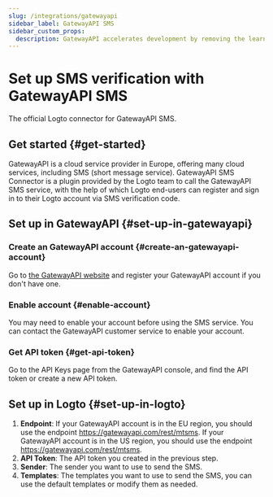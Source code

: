 ```yaml
---
slug: /integrations/gatewayapi
sidebar_label: GatewayAPI SMS
sidebar_custom_props:
  description: GatewayAPI accelerates development by removing the learning curve and guesswork, so you can get down to building right away with our APIs.
---
```



# Set up SMS verification with GatewayAPI SMS

The official Logto connector for GatewayAPI SMS.

<GuideTip />

## Get started \{#get-started}

GatewayAPI is a cloud service provider in Europe, offering many cloud services, including SMS (short message service). GatewayAPI SMS Connector is a plugin provided by the Logto team to call the GatewayAPI SMS service, with the help of which Logto end-users can register and sign in to their Logto account via SMS verification code.

## Set up in GatewayAPI \{#set-up-in-gatewayapi}

### Create an GatewayAPI account \{#create-an-gatewayapi-account}

Go to [the GatewayAPI website](https://www.gatewayapi.com/) and register your GatewayAPI account if you don't have one.

### Enable account \{#enable-account}

You may need to enable your account before using the SMS service. You can contact the GatewayAPI customer service to enable your account.

### Get API token \{#get-api-token}

Go to the API Keys page from the GatewayAPI console, and find the API token or create a new API token.

## Set up in Logto \{#set-up-in-logto}

1. **Endpoint**: If your GatewayAPI account is in the EU region, you should use the endpoint https://gatewayapi.com/rest/mtsms. If your GatewayAPI account is in the US region, you should use the endpoint https://gatewayapi.com/rest/mtsms.
2. **API Token**: The API token you created in the previous step.
3. **Sender**: The sender you want to use to send the SMS.
4. **Templates**: The templates you want to use to send the SMS, you can use the default templates or modify them as needed.
